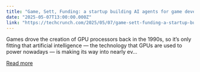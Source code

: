 ```yaml
---
title: "Game, Sett, Funding: a startup building AI agents for game development emerges from stealth with $27M"
date: "2025-05-07T13:00:00.000Z"
link: "https://techcrunch.com/2025/05/07/game-sett-funding-a-startup-building-ai-agents-for-game-development-emerges-from-stealth-with-27m/"
---
```


Games drove the creation of GPU processors back in the 1990s, so it’s only fitting that artificial intelligence — the technology that GPUs are used to power nowadays — is making its way into nearly ev...

[Read more](https://techcrunch.com/2025/05/07/game-sett-funding-a-startup-building-ai-agents-for-game-development-emerges-from-stealth-with-27m/)

